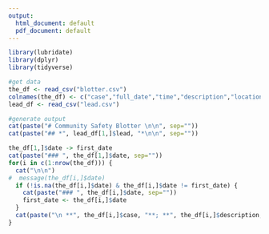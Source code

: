 ```yaml
---
output:
  html_document: default
  pdf_document: default
---
```


```r

library(lubridate)
library(dplyr)
library(tidyverse)

#get data
the_df <- read_csv("blotter.csv")
colnames(the_df) <- c("case","full_date","time","description","location","date_time","notes","date")
lead_df <- read_csv("lead.csv")

#generate output
cat(paste("# Community Safety Blotter \n\n", sep=""))
cat(paste("## *", lead_df[1,]$lead, "*\n\n", sep=""))

the_df[1,]$date -> first_date
cat(paste("### ", the_df[1,]$date, sep=""))
for(i in c(1:nrow(the_df))) {
  cat("\n\n")
#  message(the_df[i,]$date)
  if (!is.na(the_df[i,]$date) & the_df[i,]$date != first_date) {
    cat(paste("### ", the_df[i,]$date, sep=""))
    first_date <- the_df[i,]$date
  }
  cat(paste("\n **", the_df[i,]$case, "**; **", the_df[i,]$description, "**; **", the_df[i,]$location, "**\n\n", "\"", the_df[i,]$notes, "\"", sep=""))
}
```
